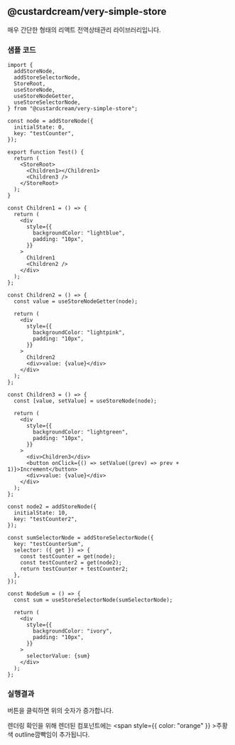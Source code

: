 
## @custardcream/very-simple-store

매우 간단한 형태의 리액트 전역상태관리 라이브러리입니다.

### 샘플 코드

```tsx
import {
  addStoreNode,
  addStoreSelectorNode,
  StoreRoot,
  useStoreNode,
  useStoreNodeGetter,
  useStoreSelectorNode,
} from "@custardcream/very-simple-store";

const node = addStoreNode({
  initialState: 0,
  key: "testCounter",
});

export function Test() {
  return (
    <StoreRoot>
      <Children1></Children1>
      <Children3 />
    </StoreRoot>
  );
}

const Children1 = () => {
  return (
    <div
      style={{
        backgroundColor: "lightblue",
        padding: "10px",
      }}
    >
      Children1
      <Children2 />
    </div>
  );
};

const Children2 = () => {
  const value = useStoreNodeGetter(node);

  return (
    <div
      style={{
        backgroundColor: "lightpink",
        padding: "10px",
      }}
    >
      Children2
      <div>value: {value}</div>
    </div>
  );
};

const Children3 = () => {
  const [value, setValue] = useStoreNode(node);

  return (
    <div
      style={{
        backgroundColor: "lightgreen",
        padding: "10px",
      }}
    >
      <div>Children3</div>
      <button onClick={() => setValue((prev) => prev + 1)}>Increment</button>
      <div>value: {value}</div>
    </div>
  );
};

const node2 = addStoreNode({
  initialState: 10,
  key: "testCounter2",
});

const sumSelectorNode = addStoreSelectorNode({
  key: "testCounterSum",
  selector: ({ get }) => {
    const testCounter = get(node);
    const testCounter2 = get(node2);
    return testCounter + testCounter2;
  },
});

const NodeSum = () => {
  const sum = useStoreSelectorNode(sumSelectorNode);

  return (
    <div
      style={{
        backgroundColor: "ivory",
        padding: "10px",
      }}
    >
      selectorValue: {sum}
    </div>
  );
};
```

### 실행결과

버튼을 클릭하면 위의 숫자가 증가합니다.

렌더링 확인을 위해 렌더된 컴포넌트에는 <span style={{ color: "orange" }} >주황색 outline</span>깜빡임이 추가됩니다.

<Test />
